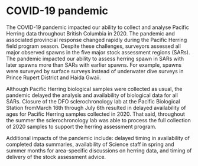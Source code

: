 # COVID-19 pandemic
<!-- COPIED FROM DATA SUMMARIES; NEEDS UPDATING -->

The COVID-19 pandemic impacted our ability to collect and analyse Pacific Herring data throughout British Columbia in 2020. 
The pandemic and associated provincial response changed rapidly during the Pacific Herring field program season. 
Despite these challenges, surveyors assessed all major observed spawns in the five major stock assessment regions (SARs). 
The pandemic impacted our ability to assess herring spawn in SARs with later spawns more than SARs with earlier spawns. 
For example, spawns were surveyed by surface surveys instead of underwater dive surveys in Prince Rupert District and Haida Gwaii.

Although Pacific Herring biological samples were collected as usual, the pandemic delayed the analysis and availability of biological data for all SARs. 
Closure of the DFO sclerochronology lab at the Pacific Biological Station fromMarch 16th through July 6th resulted in delayed availability of ages for Pacific 
Herring samples collected in 2020.
That said, throughout the summer the sclerochronology lab was able to process the full collection of 2020 samples to support the herring assessment program.

Additional impacts of the pandemic include: delayed timing in availability of completed data summaries, availability of Science staff in spring and summer months for area-specific discussions on herring data, and timing of delivery of the stock assessment advice. 
